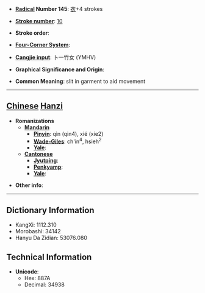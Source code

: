 * '''[[Wiktionary:Chinese radical index| Radical]] Number 145''': [[Wiktionary:Chinese radical index 衣|衣]]+4 strokes

* '''[[Wiktionary:Chinese total strokes index|Stroke number]]''': [[Wiktionary:Chinese total strokes index 10|10]]

* '''Stroke order''': 

* '''[[Wiktionary:Chinese four corner index|Four-Corner System]]''': 

* '''[[Wiktionary:Chinese Cangjie index|Cangjie input]]''': 卜一竹女 (YMHV)

* '''Graphical Significance and Origin''': 

* '''Common Meaning''': slit in garment to aid movement

----

== [[Chinese]] [[Hanzi]] ==

* '''Romanizations'''
** '''[[Mandarin]]'''
*** '''[[Pinyin]]''': qìn (qin4), xié (xie2)
*** '''[[Wade-Giles]]''': ch'in<sup>4</sup>, hsieh<sup>2</sup>
*** '''[[Yale]]''': 
** '''[[Cantonese]]'''
*** '''[[Jyutping]]''':
*** '''[[Penkyamp]]''': 
*** '''[[Yale]]''': 

* '''Other info''': 

----

== Dictionary Information ==

* KangXi: 1112.310
* Morobashi: 34142
* Hanyu Da Zidian: 53076.080

== Technical Information ==

* '''Unicode''':
** Hex: 887A
** Decimal: 34938